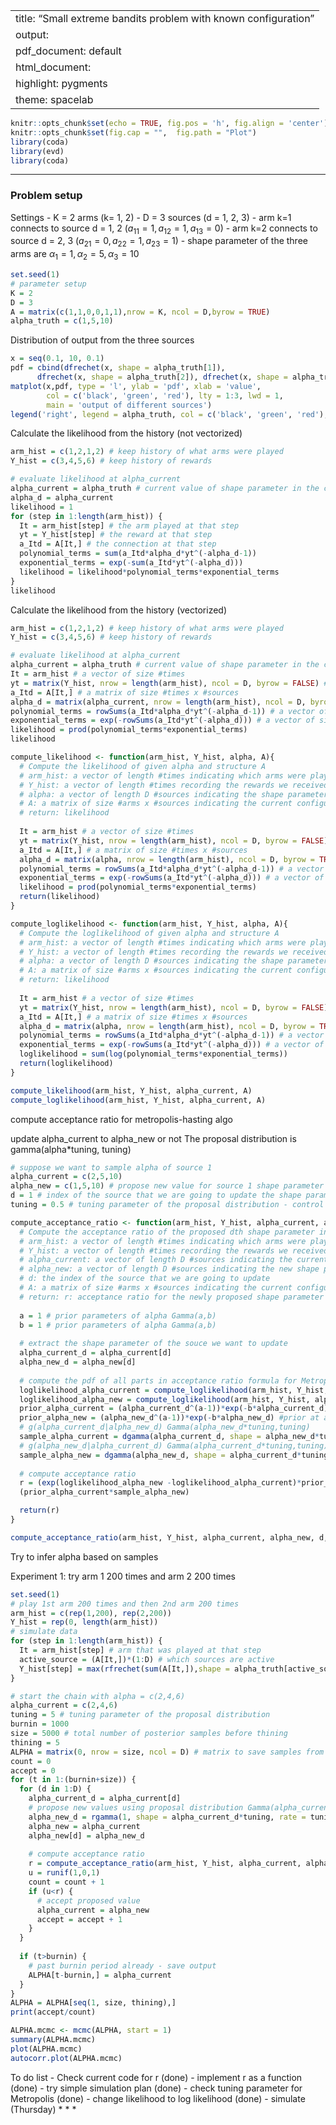 
---
title: "Small extreme bandits problem with known configuration"
output:
  pdf_document: default
  html_document:
    highlight: pygments
    theme: spacelab
---

```r
knitr::opts_chunk$set(echo = TRUE, fig.pos = 'h', fig.align = 'center')
knitr::opts_chunk$set(fig.cap = "",  fig.path = "Plot")
library(coda)
library(evd)
library(coda)
```

* * *
### Problem setup

Settings 
- K = 2 arms (k= 1, 2)
- D = 3 sources (d = 1, 2, 3)
- arm k=1 connects to source d = 1, 2 ($a_{11} = 1, a_{12} = 1, a_{13} = 0$)
- arm k=2 connects to source d = 2, 3 ($a_{21} = 0, a_{22} = 1, a_{23} = 1$)
- shape parameter of the three arms are $\alpha_1 = 1, \alpha_2 = 5, \alpha_3 = 10$

```r
set.seed(1)
# parameter setup
K = 2
D = 3
A = matrix(c(1,1,0,0,1,1),nrow = K, ncol = D,byrow = TRUE)
alpha_truth = c(1,5,10)
```

Distribution of output from the three sources
```r
x = seq(0.1, 10, 0.1)
pdf = cbind(dfrechet(x, shape = alpha_truth[1]), 
      dfrechet(x, shape = alpha_truth[2]), dfrechet(x, shape = alpha_truth[3]))
matplot(x,pdf, type = 'l', ylab = 'pdf', xlab = 'value',
        col = c('black', 'green', 'red'), lty = 1:3, lwd = 1,
        main = 'output of different sources')
legend('right', legend = alpha_truth, col = c('black', 'green', 'red'), lty = 1:3, lwd = 1)
```

Calculate the likelihood from the history (not vectorized)
```r
arm_hist = c(1,2,1,2) # keep history of what arms were played 
Y_hist = c(3,4,5,6) # keep history of rewards

# evaluate likelihood at alpha_current
alpha_current = alpha_truth # current value of shape parameter in the chain
alpha_d = alpha_current
likelihood = 1
for (step in 1:length(arm_hist)) {
  It = arm_hist[step] # the arm played at that step
  yt = Y_hist[step] # the reward at that step
  a_Itd = A[It,] # the connection at that step
  polynomial_terms = sum(a_Itd*alpha_d*yt^(-alpha_d-1))
  exponential_terms = exp(-sum(a_Itd*yt^(-alpha_d)))
  likelihood = likelihood*polynomial_terms*exponential_terms
}
likelihood
```

Calculate the likelihood from the history (vectorized)
```r
arm_hist = c(1,2,1,2) # keep history of what arms were played
Y_hist = c(3,4,5,6) # keep history of rewards

# evaluate likelihood at alpha_current
alpha_current = alpha_truth # current value of shape parameter in the chain
It = arm_hist # a vector of size #times
yt = matrix(Y_hist, nrow = length(arm_hist), ncol = D, byrow = FALSE) # a matrix of size #times x #sources
a_Itd = A[It,] # a matrix of size #times x #sources
alpha_d = matrix(alpha_current, nrow = length(arm_hist), ncol = D, byrow = TRUE)
polynomial_terms = rowSums(a_Itd*alpha_d*yt^(-alpha_d-1)) # a vector of size #times
exponential_terms = exp(-rowSums(a_Itd*yt^(-alpha_d))) # a vector of size #times
likelihood = prod(polynomial_terms*exponential_terms)
likelihood
```

```r
compute_likelihood <- function(arm_hist, Y_hist, alpha, A){
  # Compute the likelihood of given alpha and structure A
  # arm_hist: a vector of length #times indicating which arms were played in history
  # Y_hist: a vector of length #times recording the rewards we received from playing arm_hist
  # alpha: a vector of length D #sources indicating the shape parameters of sources at which the likelihood will be evaluated
  # A: a matrix of size #arms x #sources indicating the current configuration of the problem
  # return: likelihood
  
  It = arm_hist # a vector of size #times
  yt = matrix(Y_hist, nrow = length(arm_hist), ncol = D, byrow = FALSE) # a matrix of size #times x #sources
  a_Itd = A[It,] # a matrix of size #times x #sources
  alpha_d = matrix(alpha, nrow = length(arm_hist), ncol = D, byrow = TRUE)
  polynomial_terms = rowSums(a_Itd*alpha_d*yt^(-alpha_d-1)) # a vector of size #times
  exponential_terms = exp(-rowSums(a_Itd*yt^(-alpha_d))) # a vector of size #times
  likelihood = prod(polynomial_terms*exponential_terms)
  return(likelihood)
}
```

```r
compute_loglikelihood <- function(arm_hist, Y_hist, alpha, A){
  # Compute the loglikelihood of given alpha and structure A
  # arm_hist: a vector of length #times indicating which arms were played in history
  # Y_hist: a vector of length #times recording the rewards we received from playing arm_hist
  # alpha: a vector of length D #sources indicating the shape parameters of sources at which the likelihood will be evaluated
  # A: a matrix of size #arms x #sources indicating the current configuration of the problem
  # return: likelihood
  
  It = arm_hist # a vector of size #times
  yt = matrix(Y_hist, nrow = length(arm_hist), ncol = D, byrow = FALSE) # a matrix of size #times x #sources
  a_Itd = A[It,] # a matrix of size #times x #sources
  alpha_d = matrix(alpha, nrow = length(arm_hist), ncol = D, byrow = TRUE)
  polynomial_terms = rowSums(a_Itd*alpha_d*yt^(-alpha_d-1)) # a vector of size #times
  exponential_terms = exp(-rowSums(a_Itd*yt^(-alpha_d))) # a vector of size #times
  loglikelihood = sum(log(polynomial_terms*exponential_terms))
  return(loglikelihood)
}
```

```r
compute_likelihood(arm_hist, Y_hist, alpha_current, A)
compute_loglikelihood(arm_hist, Y_hist, alpha_current, A)
```

compute acceptance ratio for metropolis-hasting algo

update alpha_current to alpha_new or not
The proposal distribution is gamma(alpha*tuning, tuning)
```r
# suppose we want to sample alpha of source 1
alpha_current = c(2,5,10)
alpha_new = c(1,5,10) # propose new value for source 1 shape parameter
d = 1 # index of the source that we are going to update the shape parameter
tuning = 0.5 # tuning parameter of the proposal distribution - control variance around the current iteration
```

```r
compute_acceptance_ratio <- function(arm_hist, Y_hist, alpha_current, alpha_new, d, A){
  # Compute the acceptance ratio of the proposed dth shape parameter in alpha_new with the current value in alpha_current under Metropolis-Hasting method
  # arm_hist: a vector of length #times indicating which arms were played in history
  # Y_hist: a vector of length #times recording the rewards we received from playing arm_hist
  # alpha_current: a vector of length D #sources indicating the current shape parameters of sources
  # alpha_new: a vector of length D #sources indicating the new shape parameters of sources
  # d: the index of the source that we are going to update
  # A: a matrix of size #arms x #sources indicating the current configuration of the problem
  # return: r: acceptance ratio for the newly proposed shape parameter of source #d
  
  a = 1 # prior parameters of alpha Gamma(a,b)
  b = 1 # prior parameters of alpha Gamma(a,b)
  
  # extract the shape parameter of the souce we want to update
  alpha_current_d = alpha_current[d]
  alpha_new_d = alpha_new[d]
  
  # compute the pdf of all parts in acceptance ratio formula for Metropolis-Hasting algo
  loglikelihood_alpha_current = compute_loglikelihood(arm_hist, Y_hist, alpha_current, A) #likelihood at alpha_current
  loglikelihood_alpha_new = compute_loglikelihood(arm_hist, Y_hist, alpha_new, A) #likelihood at alpha_new
  prior_alpha_current = (alpha_current_d^(a-1))*exp(-b*alpha_current_d) #prior at alpha_current
  prior_alpha_new = (alpha_new_d^(a-1))*exp(-b*alpha_new_d) #prior at alpha_new
  # g(alpha_current_d|alpha_new_d) Gamma(alpha_new_d*tuning,tuning)
  sample_alpha_current = dgamma(alpha_current_d, shape = alpha_new_d*tuning, rate = tuning)  
  # g(alpha_new_d|alpha_current_d) Gamma(alpha_current_d*tuning,tuning)
  sample_alpha_new = dgamma(alpha_new_d, shape = alpha_current_d*tuning, rate = tuning) 
  
  # compute acceptance ratio
  r = (exp(loglikelihood_alpha_new -loglikelihood_alpha_current)*prior_alpha_new*sample_alpha_current)/
  (prior_alpha_current*sample_alpha_new)

  return(r)
}
```

```r
compute_acceptance_ratio(arm_hist, Y_hist, alpha_current, alpha_new, d, A)
```

Try to infer alpha based on samples

Experiment 1: try arm 1 200 times and arm 2 200 times
```r
set.seed(1)
# play 1st arm 200 times and then 2nd arm 200 times
arm_hist = c(rep(1,200), rep(2,200))
Y_hist = rep(0, length(arm_hist))
# simulate data
for (step in 1:length(arm_hist)) {
  It = arm_hist[step] # arm that was played at that step
  active_source = (A[It,])*(1:D) # which sources are active
  Y_hist[step] = max(rfrechet(sum(A[It,]),shape = alpha_truth[active_source]))
}
```

```r
# start the chain with alpha = c(2,4,6)
alpha_current = c(2,4,6)
tuning = 5 # tuning parameter of the proposal distribution
burnin = 1000
size = 5000 # total number of posterior samples before thining
thining = 5
ALPHA = matrix(0, nrow = size, ncol = D) # matrix to save samples from posterior distribution
count = 0
accept = 0
for (t in 1:(burnin+size)) {
  for (d in 1:D) {
    alpha_current_d = alpha_current[d]
    # propose new values using proposal distribution Gamma(alpha_current_d*tuning,tuning)
    alpha_new_d = rgamma(1, shape = alpha_current_d*tuning, rate = tuning)
    alpha_new = alpha_current
    alpha_new[d] = alpha_new_d
    
    # compute acceptance ratio
    r = compute_acceptance_ratio(arm_hist, Y_hist, alpha_current, alpha_new, d, A)
    u = runif(1,0,1)
    count = count + 1
    if (u<r) {
      # accept proposed value
      alpha_current = alpha_new
      accept = accept + 1
    }
  }
  
  if (t>burnin) {
    # past burnin period already - save output
    ALPHA[t-burnin,] = alpha_current
  }
}
ALPHA = ALPHA[seq(1, size, thining),]
print(accept/count)
```

```r
ALPHA.mcmc <- mcmc(ALPHA, start = 1)
summary(ALPHA.mcmc)
plot(ALPHA.mcmc)
autocorr.plot(ALPHA.mcmc)
```

To do list
- Check current code for r (done)
- implement r as a function (done)
- try simple simulation plan (done)
- check tuning parameter for Metropolis (done)
- change likelihood to log likelihood (done)
- simulate (Thursday)
* * *



